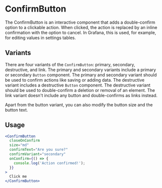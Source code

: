 
<Meta title="MDX|ConfirmButton" component={ConfirmButton} />

# ConfirmButton

The ConfirmButton is an interactive component that adds a double-confirm option to a clickable action. When clicked, the action is replaced by an inline confirmation with the option to cancel. In Grafana, this is used, for example, for editing values in settings tables.

## Variants

There are four variants of the `ConfirmButton`: primary, secondary, destructive, and link. The primary and secondary variants include a primary or secondary `Button` component. The primary and secondary variant should be used to confirm actions like saving or adding data. The destructive variant includes a destructive `Button` component. The destructive variant should be used to double-confirm a deletion or removal of an element. The link variant doesn't include any button and double-confirms as links instead.

Apart from the button variant, you can also modify the button size and the button text.

## Usage

```jsx
<ConfirmButton
  closeOnConfirm
  size="md"
  confirmText="Are you sure?"
  confirmVariant="secondary"
  onConfirm={() => {
    console.log('Action confirmed!');
  }}
>
  Click me
</ConfirmButton>
```

<Props of={ConfirmButton} />
